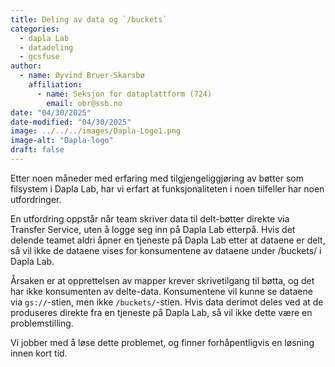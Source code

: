 ```yaml
---
title: Deling av data og `/buckets` 
categories:
  - dapla Lab
  - datadeling
  - gcsfuse
author:
  - name: Øyvind Bruer-Skarsbø
    affiliation: 
      - name: Seksjon for dataplattform (724)
        email: obr@ssb.no
date: "04/30/2025"
date-modified: "04/30/2025"
image: ../../../images/Dapla-Logo1.png
image-alt: "Dapla-logo"
draft: false
---
```


Etter noen måneder med erfaring med tilgjengeliggjøring av bøtter som filsystem i Dapla Lab, har vi erfart at funksjonaliteten i noen tilfeller har noen utfordringer. 

En utfordring oppstår når team skriver data til delt-bøtter direkte via Transfer Service, uten å logge seg inn på Dapla Lab etterpå. Hvis det delende teamet aldri åpner en tjeneste på Dapla Lab etter at dataene er delt, så vil ikke de dataene vises for konsumentene av dataene under /buckets/ i Dapla Lab. 

Årsaken er at opprettelsen av mapper krever skrivetilgang til bøtta, og det har ikke konsumenten av delte-data. Konsumentene vil kunne se dataene via `gs://`-stien, men ikke `/buckets/`-stien. Hvis data derimot deles ved at de produseres direkte fra en tjeneste på Dapla Lab, så vil ikke dette være en problemstilling. 

Vi jobber med å løse dette problemet, og finner forhåpentligvis en løsning innen kort tid. 
